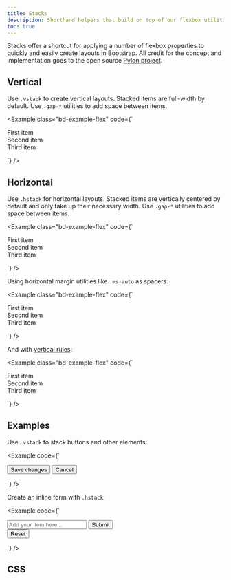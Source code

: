 ```yaml
---
title: Stacks
description: Shorthand helpers that build on top of our flexbox utilities to make component layout faster and easier than ever.
toc: true
---
```


Stacks offer a shortcut for applying a number of flexbox properties to quickly and easily create layouts in Bootstrap. All credit for the concept and implementation goes to the open source [Pylon project](https://almonk.github.io/pylon/).

## Vertical

Use `.vstack` to create vertical layouts. Stacked items are full-width by default. Use `.gap-*` utilities to add space between items.

<Example class="bd-example-flex" code={`<div class="vstack gap-3">
    <div class="p-2">First item</div>
    <div class="p-2">Second item</div>
    <div class="p-2">Third item</div>
  </div>`} />

## Horizontal

Use `.hstack` for horizontal layouts. Stacked items are vertically centered by default and only take up their necessary width. Use `.gap-*` utilities to add space between items.

<Example class="bd-example-flex" code={`<div class="hstack gap-3">
    <div class="p-2">First item</div>
    <div class="p-2">Second item</div>
    <div class="p-2">Third item</div>
  </div>`} />

Using horizontal margin utilities like `.ms-auto` as spacers:

<Example class="bd-example-flex" code={`<div class="hstack gap-3">
    <div class="p-2">First item</div>
    <div class="p-2 ms-auto">Second item</div>
    <div class="p-2">Third item</div>
  </div>`} />

And with [vertical rules]([[docsref:/helpers/vertical-rule]]):

<Example class="bd-example-flex" code={`<div class="hstack gap-3">
    <div class="p-2">First item</div>
    <div class="p-2 ms-auto">Second item</div>
    <div class="vr"></div>
    <div class="p-2">Third item</div>
  </div>`} />

## Examples

Use `.vstack` to stack buttons and other elements:

<Example code={`<div class="vstack gap-2 col-md-5 mx-auto">
    <button type="button" class="btn btn-secondary">Save changes</button>
    <button type="button" class="btn btn-outline-secondary">Cancel</button>
  </div>`} />

Create an inline form with `.hstack`:

<Example code={`<div class="hstack gap-3">
    <input class="form-control me-auto" type="text" placeholder="Add your item here..." aria-label="Add your item here...">
    <button type="button" class="btn btn-secondary">Submit</button>
    <div class="vr"></div>
    <button type="button" class="btn btn-outline-danger">Reset</button>
  </div>`} />

## CSS

<ScssDocs name="stacks" file="scss/helpers/_stacks.scss" />

